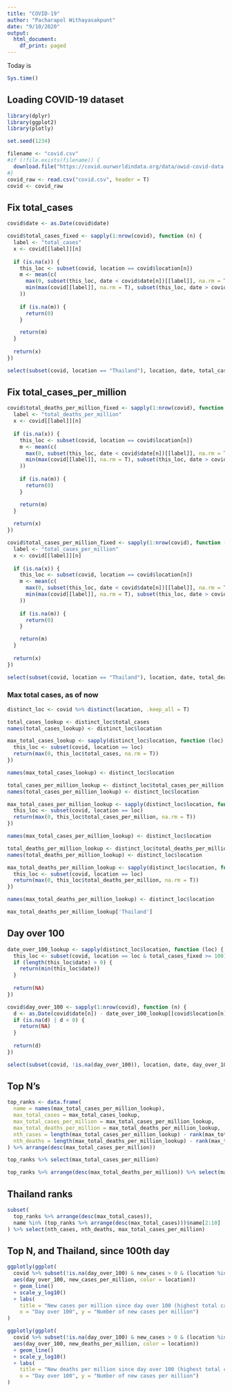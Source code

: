 ```yaml
---
title: "COVID-19"
author: "Pacharapol Withayasakpunt"
date: "9/10/2020"
output:
  html_document:
    df_print: paged
---
```


Today is

```r
Sys.time()
```

## Loading COVID-19 dataset

```r
library(dplyr)
library(ggplot2)
library(plotly)

set.seed(1234)

filename <- "covid.csv"
#if (!file.exists(filename)) {
  download.file("https://covid.ourworldindata.org/data/owid-covid-data.csv", destfile = filename)
#}
covid_raw <- read.csv("covid.csv", header = T)
covid <- covid_raw
```

## Fix total_cases

```r
covid$date <- as.Date(covid$date)

covid$total_cases_fixed <- sapply(1:nrow(covid), function (n) {
  label <- "total_cases"
  x <- covid[[label]][n]
  
  if (is.na(x)) {
    this_loc <- subset(covid, location == covid$location[n])
    m <- mean(c(
      max(0, subset(this_loc, date < covid$date[n])[[label]], na.rm = T),
      min(max(covid[[label]], na.rm = T), subset(this_loc, date > covid$date[n])[[label]], na.rm = T)
    ))
    
    if (is.na(m)) {
      return(0)
    }

    return(m)
  }
  
  return(x)
})

select(subset(covid, location == "Thailand"), location, date, total_cases, total_cases_fixed)
```

## Fix total_cases_per_million

```r
covid$total_deaths_per_million_fixed <- sapply(1:nrow(covid), function (n) {
  label <- "total_deaths_per_million"
  x <- covid[[label]][n]
  
  if (is.na(x)) {
    this_loc <- subset(covid, location == covid$location[n])
    m <- mean(c(
      max(0, subset(this_loc, date < covid$date[n])[[label]], na.rm = T),
      min(max(covid[[label]], na.rm = T), subset(this_loc, date > covid$date[n])[[label]], na.rm = T)
    ))
    
    if (is.na(m)) {
      return(0)
    }

    return(m)
  }
  
  return(x)
})

covid$total_cases_per_million_fixed <- sapply(1:nrow(covid), function (n) {
  label <- "total_cases_per_million"
  x <- covid[[label]][n]
  
  if (is.na(x)) {
    this_loc <- subset(covid, location == covid$location[n])
    m <- mean(c(
      max(0, subset(this_loc, date < covid$date[n])[[label]], na.rm = T),
      min(max(covid[[label]], na.rm = T), subset(this_loc, date > covid$date[n])[[label]], na.rm = T)
    ))
    
    if (is.na(m)) {
      return(0)
    }

    return(m)
  }
  
  return(x)
})

select(subset(covid, location == "Thailand"), location, date, total_deaths_per_million, total_deaths_per_million_fixed)
```

### Max total cases, as of now

```r
distinct_loc <- covid %>% distinct(location, .keep_all = T)

total_cases_lookup <- distinct_loc$total_cases
names(total_cases_lookup) <- distinct_loc$location

max_total_cases_lookup <- sapply(distinct_loc$location, function (loc) {
  this_loc <- subset(covid, location == loc)
  return(max(0, this_loc$total_cases, na.rm = T))
})

names(max_total_cases_lookup) <- distinct_loc$location

total_cases_per_million_lookup <- distinct_loc$total_cases_per_million
names(total_cases_per_million_lookup) <- distinct_loc$location

max_total_cases_per_million_lookup <- sapply(distinct_loc$location, function (loc) {
  this_loc <- subset(covid, location == loc)
  return(max(0, this_loc$total_cases_per_million, na.rm = T))
})

names(max_total_cases_per_million_lookup) <- distinct_loc$location

total_deaths_per_million_lookup <- distinct_loc$total_deaths_per_million
names(total_deaths_per_million_lookup) <- distinct_loc$location

max_total_deaths_per_million_lookup <- sapply(distinct_loc$location, function (loc) {
  this_loc <- subset(covid, location == loc)
  return(max(0, this_loc$total_deaths_per_million, na.rm = T))
})

names(max_total_deaths_per_million_lookup) <- distinct_loc$location

max_total_deaths_per_million_lookup['Thailand']
```

## Day over 100

```r
date_over_100_lookup <- sapply(distinct_loc$location, function (loc) {
  this_loc <- subset(covid, location == loc & total_cases_fixed >= 100)
  if (length(this_loc$date) > 0) {
    return(min(this_loc$date))
  }
  
  return(NA)
})

covid$day_over_100 <- sapply(1:nrow(covid), function (n) {
  d <- as.Date(covid$date[n]) - date_over_100_lookup[[covid$location[n]]]
  if (is.na(d) | d < 0) {
    return(NA)
  }
  
  return(d)
})

select(subset(covid, !is.na(day_over_100)), location, date, day_over_100) %>% distinct(location, .keep_all = T)
```

## Top N's

```r
top_ranks <- data.frame(
  name = names(max_total_cases_per_million_lookup),
  max_total_cases = max_total_cases_lookup,
  max_total_cases_per_million = max_total_cases_per_million_lookup,
  max_total_deaths_per_million = max_total_deaths_per_million_lookup,
  nth_cases = length(max_total_cases_per_million_lookup) - rank(max_total_cases_per_million_lookup) + 1,
  nth_deaths = length(max_total_deaths_per_million_lookup) - rank(max_total_deaths_per_million_lookup) + 1
) %>% arrange(desc(max_total_cases_per_million))

top_ranks %>% select(max_total_cases_per_million)
```

```r
top_ranks %>% arrange(desc(max_total_deaths_per_million)) %>% select(max_total_deaths_per_million)
```

## Thailand ranks

```r
subset(
  top_ranks %>% arrange(desc(max_total_cases)),
  name %in% (top_ranks %>% arrange(desc(max_total_cases)))$name[2:10] | name == "Thailand"
) %>% select(nth_cases, nth_deaths, max_total_cases_per_million)
```

## Top N, and Thailand, since 100th day

```r
ggplotly(ggplot(
  covid %>% subset(!is.na(day_over_100) & new_cases > 0 & (location %in% top_ranks[1:10,]$name | location == "Thailand")),
  aes(day_over_100, new_cases_per_million, color = location)) 
  + geom_line() 
  + scale_y_log10()
  + labs(
    title = "New cases per million since day over 100 (highest total cases per miliion)",
    x = "Day over 100", y = "Number of new cases per million")
)
```

```r
ggplotly(ggplot(
  covid %>% subset(!is.na(day_over_100) & new_cases > 0 & (location %in% top_ranks[1:10,]$name | location == "Thailand")),
  aes(day_over_100, new_deaths_per_million, color = location)) 
  + geom_line() 
  + scale_y_log10()
  + labs(
    title = "New deaths per million since day over 100 (highest total cases per miliion)",
    x = "Day over 100", y = "Number of new cases per million")
)
```

